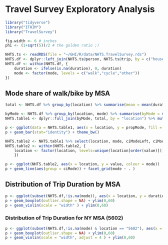 # Travel Survey Exploratory Analysis

```r
library("tidyverse")
library("ITHIM")
library("TravelSurvey")
```

```r
fig.width <- 6 # inches
phi <- (1+sqrt(5))/2 # the golden ratio ;)
```

```r
NHTS.ts <- readRDS(file = "~/GHI/R/data/NHTS.TravelSurvey.rds")
NHTS.df <- dplyr::left_join(NHTS.ts@person, NHTS.ts@trip, by = c("houseID","subjectID"))
NHTS.df <- within(NHTS.df, {
    duration <- ifelse(is.na(duration), 0, duration)
    mode <- factor(mode, levels = c("walk","cycle","other"))
})
```

## Mode share of walk/bike by MSA

```r
total <- NHTS.df %>% group_by(location) %>% summarise(mean = mean(duration), total = sum(duration), sdTotal = sd(duration), nTotal = n())

byMode <- NHTS.df %>% group_by(location, mode) %>% summarise(byMode = mean(duration), sdMode = sd(duration), nMode=n() )
NHTS.table1 <- dplyr::full_join(byMode, total, by = "location") %>% mutate(propMode = byMode/total) %>% dplyr::filter(mode %in% c("walk","cycle")) %>% mutate(ciModeLeft = byMode - 1.96*sdMode/sqrt(nMode), ciModeRight = byMode + 1.96*sdMode/sqrt(nMode))

p <- ggplot(data = NHTS.table1, aes(x = location, y = propMode, fill = mode))
p + geom_bar(stat="identity") + theme_bw()

NHTS.table2 <- NHTS.table1 %>% select(location, mode, ciModeLeft, ciModeRight) %>% gather(ciMode, value, 3:4)
NHTS.table2 <- within(NHTS.table2, {
    location <- factor(location, levels=unique(location[order(value)]))
    })

p <- ggplot(NHTS.table2, aes(x = location, y = value, colour = mode))
p + geom_line(aes(group = ciMode)) + facet_grid(mode ~ . )

```

## Distribution of Trip Duration by MSA

```r
p <- ggplot(subset(NHTS.df,!is.na(mode)), aes(x = location, y = duration, fill = location))
p + geom_boxplot(outlier.shape = NA) + ylim(0,60)
p + geom_violin(scale = "width" ) + ylim(0,60)
```

### Distribution of Trip Duration for NY MSA (5602)

```r
p <- ggplot(subset(NHTS.df,!is.na(mode) & location == "5602"), aes(x = mode, y = duration, fill = mode))
p + geom_boxplot(outlier.shape = NA) + ylim(0,60)
p + geom_violin(scale = "width", adjust = 4 ) + ylim(0,60)
```
